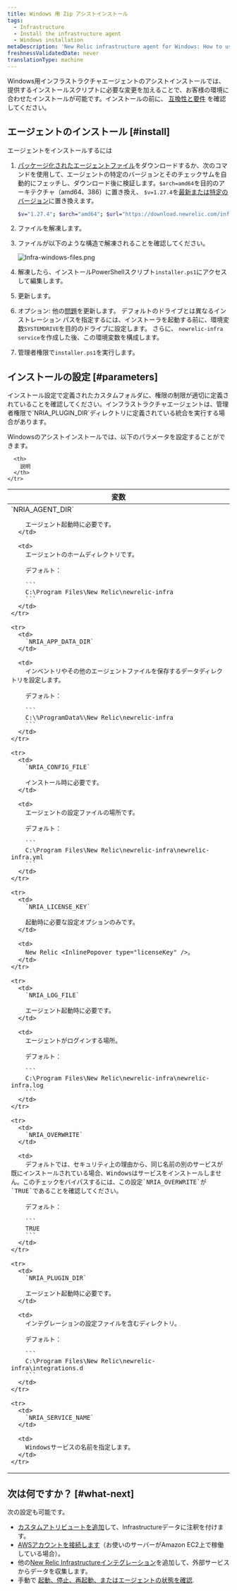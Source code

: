 ```yaml
---
title: Windows 用 Zip アシストインストール
tags:
  - Infrastructure
  - Install the infrastructure agent
  - Windows installation
metaDescription: 'New Relic infrastructure agent for Windows: How to use the assisted install script so you can adapt it to your environment.'
freshnessValidatedDate: never
translationType: machine
---
```


Windows用インフラストラクチャエージェントのアシストインストールでは、提供するインストールスクリプトに必要な変更を加えることで、お客様の環境に合わせたインストールが可能です。インストールの前に、 [互換性と要件](/docs/infrastructure/new-relic-infrastructure/getting-started/compatibility-requirements-new-relic-infrastructure) を確認してください。

## エージェントのインストール [#install]

エージェントをインストールするには

1. [パッケージ化されたエージェントファイル](https://download.newrelic.com/infrastructure_agent/binaries/windows/)をダウンロードするか、次のコマンドを使用して、エージェントの特定のバージョンとそのチェックサムを自動的にフェッチし、ダウンロード後に検証します。`$arch=amd64`を目的のアーキテクチャ（amd64、386）に置き換え、 `$v=1.27.4`を[最新または特定のバージョン](https://github.com/newrelic/infrastructure-agent/releases/latest)に置き換えます。

   ```sh
   $v="1.27.4"; $arch="amd64"; $url="https://download.newrelic.com/infrastructure_agent/binaries/windows/$arch/newrelic-infra-$arch.$v.zip";@("$url", "$url.sum") | ForEach-Object { Invoke-WebRequest -Uri $_ -OutFile $_.Split('/')[-1] }; write-host 'Checksum:' $(If (Select-String -Path "$url.sum".Split('/')[-1] -Pattern (Get-FileHash $url.Split('/')[-1]).Hash -Quiet) {"Ok"} Else {"Fail"})
   ```

2. ファイルを解凍します。

3. ファイルが以下のような構造で解凍されることを確認してください。

   <img title="Infra-windows-files.png" alt="Infra-windows-files.png" src="/images/infrastructure_diagram_infra-agent-windows-folder-structure.webp" />

4. 解凍したら、インストールPowerShellスクリプト`installer.ps1`にアクセスして編集します。

5. <InlinePopover type="licenseKey" />更新します。

6. オプション: 他の[問題](#parameters)を更新します。 デフォルトのドライブとは異なるインストレーション パスを指定するには、インストーラを起動する前に、環境変数`SYSTEMDRIVE`を目的のドライブに設定します。 さらに、 `newrelic-infra service`を作成した後、この環境変数を構成します。

7. 管理者権限で`installer.ps1`を実行します。

<InstallFeedback />

## インストールの設定 [#parameters]

<Callout variant="important">
  インストール設定で定義されたカスタムフォルダに、権限の制限が適切に定義されていることを確認してください。インフラストラクチャエージェントは、管理者権限で`NRIA_PLUGIN_DIR`ディレクトリに定義されている統合を実行する場合があります。
</Callout>

Windowsのアシストインストールでは、以下のパラメータを設定することができます。

<table>
  <thead>
    <tr>
      <th style={{ width: "250px" }}>
        変数
      </th>

      <th>
        説明
      </th>
    </tr>
  </thead>

  <tbody>
    <tr>
      <td>
        `NRIA_AGENT_DIR`

        エージェント起動時に必要です。
      </td>

      <td>
        エージェントのホームディレクトリです。

        デフォルト：

        ```
        C:\Program Files\New Relic\newrelic-infra
        ```
      </td>
    </tr>

    <tr>
      <td>
        `NRIA_APP_DATA_DIR`
      </td>

      <td>
        インベントリやその他のエージェントファイルを保存するデータディレクトリを設定します。

        デフォルト：

        ```
        C:\%ProgramData%\New Relic\newrelic-infra
        ```
      </td>
    </tr>

    <tr>
      <td>
        `NRIA_CONFIG_FILE`

        インストール時に必要です。
      </td>

      <td>
        エージェントの設定ファイルの場所です。

        デフォルト：

        ```
        C:\Program Files\New Relic\newrelic-infra\newrelic-infra.yml
        ```
      </td>
    </tr>

    <tr>
      <td>
        `NRIA_LICENSE_KEY`

        起動時に必要な設定オプションのみです。
      </td>

      <td>
        New Relic <InlinePopover type="licenseKey" />。
      </td>
    </tr>

    <tr>
      <td>
        `NRIA_LOG_FILE`

        エージェント起動時に必要です。
      </td>

      <td>
        エージェントがログインする場所。

        デフォルト：

        ```
        C:\Program Files\New Relic\newrelic-infra\newrelic-infra.log
        ```
      </td>
    </tr>

    <tr>
      <td>
        `NRIA_OVERWRITE`
      </td>

      <td>
        デフォルトでは、セキュリティ上の理由から、同じ名前の別のサービスが既にインストールされている場合、Windowsはサービスをインストールしません。このチェックをバイパスするには、この設定`NRIA_OVERWRITE`が`TRUE`であることを確認してください。

        デフォルト：

        ```
        TRUE
        ```
      </td>
    </tr>

    <tr>
      <td>
        `NRIA_PLUGIN_DIR`

        エージェント起動時に必要です。
      </td>

      <td>
        インテグレーションの設定ファイルを含むディレクトリ。

        デフォルト：

        ```
        C:\Program Files\New Relic\newrelic-infra\integrations.d
        ```
      </td>
    </tr>

    <tr>
      <td>
        `NRIA_SERVICE_NAME`
      </td>

      <td>
        Windowsサービスの名前を指定します。
      </td>
    </tr>
  </tbody>
</table>

## 次は何ですか？ [#what-next]

次の設定も可能です。

* [カスタムアトリビュートを追加](/docs/Infrastructure-configure-your-agent#conf-custom_attributes)して、Infrastructureデータに注釈を付けます。
* [AWSアカウントを接続します](/docs/infrastructure-amazon-aws-ec2-integration#connect)（お使いのサーバーがAmazon EC2上で稼働している場合）。
* 他の[New Relic Infrastructureインテグレーション](/docs/infrastructure/integrations-getting-started/getting-started/introduction-infrastructure-integrations)を追加して、外部サービスからデータを収集します。
* 手動で [起動、停止、再起動、またはエージェントの状態を確認](/docs/infrastructure-start-stop-restart-check-agent-status#linux).